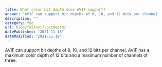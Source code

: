 ```yaml
---
title: What color bit depth does AVIF support?
answer: "AVIF can support bit depths of 8, 10, and 12 bits per channel. AVIF has a maximum color depth of 12 bits and a maximum number of channels of three."
description: ""
category: faq
url: blog/faq/avif-bitdepth/
datePublished: "2021-11-18"
dateModified: "2021-11-18"
---
```


AVIF can support bit depths of 8, 10, and 12 bits per channel. AVIF has a maximum color depth of 12 bits and a maximum number of channels of three.
